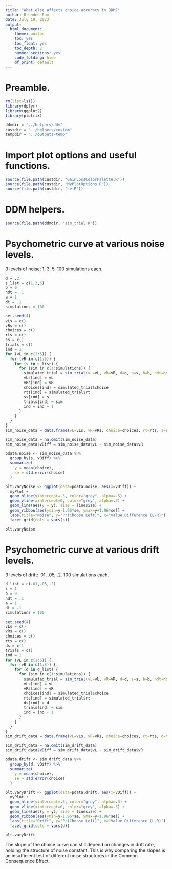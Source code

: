 ```yaml
---
title: "What else affects choice accuracy in DDM?"
author: Brenden Eum
date: July 19, 2023
output: 
  html_document: 
    theme: united
    toc: yes
    toc_float: yes
    toc_depth: 2
    number_sections: yes
    code_folding: hide
    df_print: default
---
```



# Preamble.

```r
rm(list=ls())
library(dplyr)
library(ggplot2)
library(plotrix)

ddmdir = "../helpers/ddm"
custdir = "../helpers/custom"
tempdir = "../outputs/temp"

```

# Import plot options and useful functions.

```r
source(file.path(custdir, "GainLossColorPalette.R"))
source(file.path(custdir, "MyPlotOptions.R"))
source(file.path(custdir, "se.R"))
```

# DDM helpers.

```r
source(file.path(ddmdir, "sim_trial.R"))
```

# Psychometric curve at various noise levels.

3 levels of noise: 1, 3, 5. 100 simulations each.

```r
d = .2
s_list = c(1,3,5)
b = 0
ndt = .1
a = 1
dt = .1
simulations = 100

set.seed(4)
vLs = c()
vRs = c()
choices = c()
rts = c()
ss = c()
trials = c()
ind = 1
for (vL in c(1:5)) {
  for (vR in c(1:5)) {
    for (s in s_list) {
      for (sim in c(1:simulations)) {
        simulated_trial = sim_trial(vL=vL, vR=vR, d=d, s=s, b=b, ndt=ndt, a=a, dt=dt, maxTime=50, warning=T)
        vLs[ind] = vL
        vRs[ind] = vR
        choices[ind] = simulated_trial$choice
        rts[ind] = simulated_trial$rt
        ss[ind] = s
        trials[ind] = sim
        ind = ind + 1
      }
    }   
  }
}
sim_noise_data = data.frame(vL=vLs, vR=vRs, choice=choices, rt=rts, s=ss, trial=trials)
```

```r
sim_noise_data = na.omit(sim_noise_data)
sim_noise_data$vDiff = sim_noise_data$vL - sim_noise_data$vR
```

```r
pdata.noise <- sim_noise_data %>%
  group_by(s, vDiff) %>%
  summarize(
    y = mean(choice),
    se = std.error(choice)
  )
```

```r
plt.varyNoise <- ggplot(data=pdata.noise, aes(x=vDiff)) +
  myPlot +
  geom_hline(yintercept=.5, color="grey", alpha=.5) +
  geom_vline(xintercept=0, color="grey", alpha=.5) +
  geom_line(aes(y = y), size = linesize) +
  geom_ribbon(aes(ymin=y-1.96*se, ymax=y+1.96*se)) +
  labs(title="Noise", y="Pr(Choose Left)", x="Value Difference (L-R)") +
  facet_grid(cols = vars(s))

plt.varyNoise
```

# Psychometric curve at various drift levels.

3 levels of drift: .01, .05, .2. 100 simulations each.

```r
d_list = c(.01,.05,.2)
s = 1
b = 0
ndt = .1
a = 1
dt = .1
simulations = 100

set.seed(4)
vLs = c()
vRs = c()
choices = c()
rts = c()
ds = c()
trials = c()
ind = 1
for (vL in c(1:5)) {
  for (vR in c(1:5)) {
    for (d in d_list) {
      for (sim in c(1:simulations)) {
        simulated_trial = sim_trial(vL=vL, vR=vR, d=d, s=s, b=b, ndt=ndt, a=a, dt=dt, maxTime=50, warning=T)
        vLs[ind] = vL
        vRs[ind] = vR
        choices[ind] = simulated_trial$choice
        rts[ind] = simulated_trial$rt
        ds[ind] = d
        trials[ind] = sim
        ind = ind + 1
      }
    }   
  }
}
sim_drift_data = data.frame(vL=vLs, vR=vRs, choice=choices, rt=rts, d=ds, trial=trials)
```

```r
sim_drift_data = na.omit(sim_drift_data)
sim_drift_data$vDiff = sim_drift_data$vL - sim_drift_data$vR
```

```r
pdata.drift <- sim_drift_data %>%
  group_by(d, vDiff) %>%
  summarize(
    y = mean(choice),
    se = std.error(choice)
  )
```

```r
plt.varyDrift <- ggplot(data=pdata.drift, aes(x=vDiff)) +
  myPlot +
  geom_hline(yintercept=.5, color="grey", alpha=.5) +
  geom_vline(xintercept=0, color="grey", alpha=.5) +
  geom_line(aes(y = y), size = linesize) +
  geom_ribbon(aes(ymin=y-1.96*se, ymax=y+1.96*se)) +
  labs(title="Drift", y="Pr(Choose Left)", x="Value Difference (L-R)") +
  facet_grid(cols = vars(d))

plt.varyDrift
```

The slope of the choice curve can still depend on changes in drift rate, holding the structure of noise constant. This is why comparing the slopes is an insufficient test of different noise structures in the Common Consequence Effect.